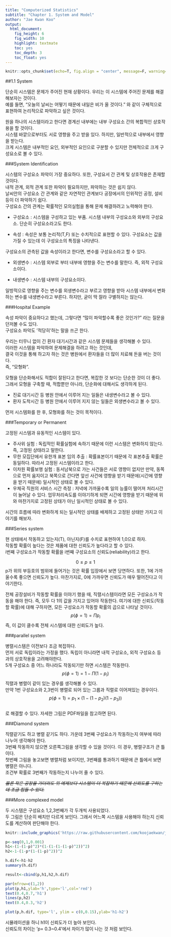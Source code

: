 ```yaml
---
title: "Computerized Statistics"
subtitle: "Chapter 1. System and Model"
author: "Jae Kwan Koo"
output:
  html_document:
    fig_height: 6
    fig_width: 10
    highlight: textmate
    toc: yes
    toc_depth: 3
    toc_float: yes
---
```


```r
knitr::opts_chunk$set(echo=T, fig.align = "center", message=F, warning=F, fig.height = 8, cache=T, dpi = 300, dev = "png")
```


##1.1 System

단순히 시스템은 문제가 주어진 현재 상황이다. 우리는 이 시스템에 주어진 문제를 해결 해보자는 것이다.  
예를 들면, "오늘의 날씨는 어떻기 때문에 내일은 비가 올 것이다." 와 같이 구체적으로 표현하여 논리적으로 파악하고 싶은 것이다.  

원을 하나의 시스템이라고 한다면 경계선 내부에는 내부 구성요소 간의 복합적인 상호작용을 할 것이다.  
시스템 바깥으로부터도 서로 영향을 주고 받을 있다. 하지만, 일반적으로 내부에서 영향을 받는다.  
크게 시스템은 내부적인 요인, 외부적인 요인으로 구분할 수 있지만 전체적으로 크게 구성요소로 볼 수 있다.

###System Identification

시스템의 구성요소 파악이 가장 중요하다. 또한, 구성요서 간 관계 및 상호작용은 존재할 것이다.  
내적 관계, 외적 관계 또한 파악이 필요하지만, 파악하는 것은 쉽지 않다.  
날씨안의 구성요소 간 관계와 같은 자연적인 관계보다 공장에서의 인위적인 공정, 설비 등이 더 파악하기 쉽다.  
구성요소 간의 관계는 확률적인 모의실험을 통해 문제 해결하려고 노력해야 한다.  

* 구성요소 : 시스템을 구성하고 있는 부품. 시스템 내부의 구성요소와 외부의 구성요소. 단순히 구성요소라고도 한다.

* 속성 : 속성은 보통 논리적(T,F) 또는 수치적으로 표현할 수 있다. 구성요소는 값을 가질 수 있는데 이 구성요소의 특징을 나타낸다.

구성요소의 관측된 값을 속성이라고 한다면, 변수를 구성요소라고 할 수 있다.

* 외생변수 : 시스템 외부로 부터 내부에 영향을 주는 변수를 말한다. 즉, 외적 구성요소이다.

* 내생변수 : 시스템 내부의 구성요소이다.

일방적으로 영향을 주는 변수를 외생변수라고 부르고 영향을 받아 시스템 내부에서 변화하는 변수를 내생변수라고 부른다. 하지만, 굳이 딱 잘라 구별하지는 않는다.


###Hospital Example  

속성 파악이 중요하다고 했는데, 그렇다면 "많이 파악할수록 좋은 것인가?" 라는 질문을 던저볼 수도 있다.  
구성요소 파악도 '적당히'하는 말을 쓰곤 한다.  

우리는 터무니 없이 긴 환자 대기시간과 같은 시스템 문제들을 생각해볼 수 있다.  
이러한 시스템을 파악하여 문제해결을 하려고 하는 것인데,  
결국 이것을 통해 하고자 하는 것은 병원에서 환자들을 더 많이 치료해 돈을 버는 것이다.  
즉, "모형화".  

모형을 단순화해서도 적합이 잘된다고 한다면, 복잡한 것 보다는 단순한 것이 더 좋다.  
그래서 모형을 구축할 때, 적합뿐만 아니라, 단순화에 대해서도 생각하게 된다.  

* 진료 대기시간 등 병원 안에서 이루어 지는 일들은 내생변수라고 볼 수 있다.  
* 환자 도착시간 등 병원 안에서 이루어 지지 않는 일들은 외생변수라고 볼 수 있다.  

먼저 시스템화를 한 후, 모형화를 하는 것이 목적이다.  

###Temporary or Permanent  

고정된 시스템과 유동적인 시스템이 있다.  

* 주사위 실험 : 독립적인 확률실험에 속하기 때문에 이런 시스템은 변화하지 않는다. 즉, 고정된 상태라고 말한다.  
* 무한 모집단에서 유한개 표본 임의 추출 : 확률표본이기 때문에 각 표본추출 확률은 동일하다. 따라서 고정된 시스템이라고 한다.  
* 이차원 확률보행 실험 : 동서남북으로 가는 사건들은 서로 영향이 없지만 만약, 동쪽으로 먼저 움지이고 북쪽으로 간다면 앞선 사건에 영향을 받기 때문에(시간에 영향을 받기 때문에) 일시적인 상태로 볼 수 있다.  
* 우체국 직원의 서비스 시간 측정 : 저녁에 가까울수록 일의 능률이 떨어져 처리시간이 늘어날 수 있다. 업무처리속도를 이야기하게 되면 시간에 영향을 받기 때문에 위와 마찬가지로 고정된 상태가 아닌 일시적인 상태로 볼 수 있다.  

시간의 흐름에 따라 변화하게 되는 일시적인 상태를 배제하고 고정된 상태만 가지고 이야기를 해보자.  

###Series system  

현 상태에서 작동하고 있는지(T), 아닌지(F)를 수치로 표현하여 1,0으로 하자.  
작동할 확률이 높다는 것은 제품에 대한 신뢰도가 높다라고 할 수 있다.  
i번째 구성요소가 작동할 확률을 i번째 구성요소의 신뢰도(reliability)라고 한다.  

$$
0\leq p \leq1
$$
p가 위의 부등호의 범위에 들어가는 것은 확률 입장에서 보면 당연하다. 또한, 1에 가까울수록 좋으면 신뢰도가 높다. 마찬가지로, 0에 가까우면 신뢰도가 매우 떨어진다고 이야기한다.  

전체 공장설비가 작동할 확률을 이야기 했을 때, 직렬시스템이라면 모든 구성요소가 작동을 해야 한다. 즉, 모두 다 1의 값을 가지고 있어야 작동한다. 여기에 대한 신뢰도(작동할 확률)에 대해 구하자면, 모든 구성요소가 작동할 확률의 곱으로 나타날 것이다.  
$$
p(\phi=1) = \Pi p_i
$$
즉, 이 값이 클수록 전체 시스템에 대한 신뢰도가 높다.  

###parallel system  

병렬시스템은 이전보다 조금 복잡하다.  
먼저 서로 독립이라는 가정을 했다. 독립이 아니라면 내적 구성요소, 외적 구성요소 등 과의 상호작용을 고려해야한다.  
5개 구성요소 중 어느 하나라도 작동되기만 하면 시스템은 작동한다.  
$$
p(\phi=1)=1-\Pi(1-p_i)
$$
직렬과 병렬이 같이 있는 경우를 생각해볼 수 있다.  
만약 1번 구성요소와 2,3번이 병렬로 되어 있는 그룹과 직렬로 이어져있는 경우이다.  
$$
p(\phi=1)=p_1\times(1-(1-p_2)(1-p_3))
$$  
로 해결할 수 있다. 자세한 그림은 PDF파일을 참고하면 된다.  



###Diamond system

직렬같기도 하고 병렬 같기도 하다. 가운데 3번째 구성요소가 작동하는지 여부에 따라 나누어 생각해야 한다.  
3번째 작동하지 않으면 오른쪽그림을 생각할 수 있을 것이다. 이 경우, 병렬구조가 큰 틀이다.  
첫번째 그림을 놓고보면 병렬처럼 보이지만, 3번째를 통과하기 때문에 큰 틀에서 보면 병렬은 아니다.  
조건부 확률로 3번째가 작동하는지 나누어 줄 수 있다.  

~~*물론 작은 공장을 가더라도 위 예제보다 시스템이 더 복잡하기 때문에 신뢰도를 구하는데 조금 힘들 수 있다.*~~  


###More complexed model  

두 시스템은 구성요소 1,2,3번째가 각 두개씩 사용되었다.  
두 그림은 단순히 배치만 다르게 보인다. 그래서 어느쪽 시스템을 사용해야 하는지 신뢰도를 계산하여 판단해야 한다.  

```r
knitr::include_graphics('https://raw.githubusercontent.com/koojaekwan/jaekwan-s-R/master/Computerized_Statistics/Chapter1/1.1system.PNG')
```

```r
p<-seq(0,1,0.001)
h1<-(1-(1-p)^2)*(1-(1-(1-(1-p)^2))^2)
h2<-1-(1-p*(1-(1-p)^2))^2

h.dif<-h1-h2
summary(h.dif)
```

```r
result<-cbind(p,h1,h2,h.dif)

par(mfrow=c(1,2))
plot(p,h1,ylab='h',type='l',col='red')
text(0.4,0.7,'h1')
lines(p,h2)
text(0.4,0.3,'h2')

plot(p,h.dif, type='l', ylim = c(0,0.15),ylab='h1-h2')
```  
시뮬레이션을 하니 h1이 신뢰도가 더 높아 보인다.  
신뢰도의 차이는 'p= 0.3~0.4'에서 차이가 많이 나는 것 처럼 보인다.





